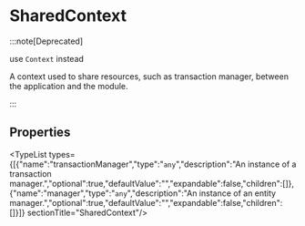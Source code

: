 
# SharedContext

:::note[Deprecated]

use `Context` instead

A context used to share resources, such as transaction manager, between the application and the module.

:::

## Properties

<TypeList types={[{"name":"transactionManager","type":"`any`","description":"An instance of a transaction manager.","optional":true,"defaultValue":"","expandable":false,"children":[]},{"name":"manager","type":"`any`","description":"An instance of an entity manager.","optional":true,"defaultValue":"","expandable":false,"children":[]}]}  sectionTitle="SharedContext"/>
